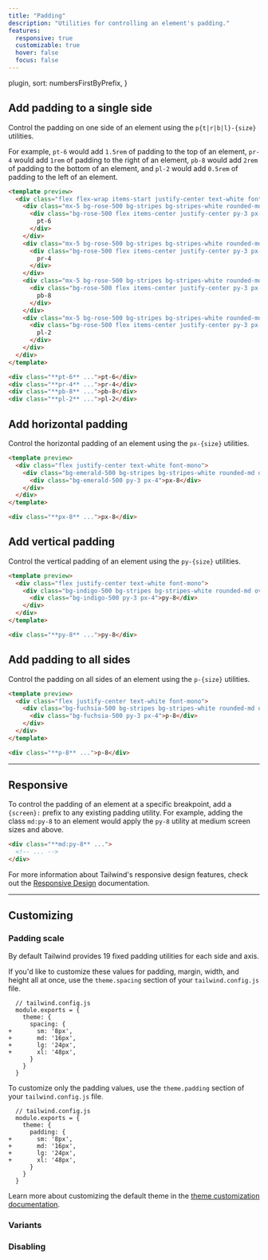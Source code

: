```yaml
---
title: "Padding"
description: "Utilities for controlling an element's padding."
features:
  responsive: true
  customizable: true
  hover: false
  focus: false
---
```



  plugin,
  sort: numbersFirstByPrefix,
}

## Add padding to a single side

Control the padding on one side of an element using the `p{t|r|b|l}-{size}` utilities.

For example, `pt-6` would add `1.5rem` of padding to the top of an element, `pr-4` would add `1rem` of padding to the right of an element, `pb-8` would add `2rem` of padding to the bottom of an element, and `pl-2` would add `0.5rem` of padding to the left of an element.

```html rose
<template preview>
  <div class="flex flex-wrap items-start justify-center text-white font-mono -mx-5">
    <div class="mx-5 bg-rose-500 bg-stripes bg-stripes-white rounded-md overflow-hidden pt-6">
      <div class="bg-rose-500 flex items-center justify-center py-3 px-4">
        pt-6
      </div>
    </div>
    <div class="mx-5 bg-rose-500 bg-stripes bg-stripes-white rounded-md overflow-hidden pr-4 mt-6">
      <div class="bg-rose-500 flex items-center justify-center py-3 px-4">
        pr-4
      </div>
    </div>
    <div class="mx-5 bg-rose-500 bg-stripes bg-stripes-white rounded-md overflow-hidden pb-8 mt-6">
      <div class="bg-rose-500 flex items-center justify-center py-3 px-4">
        pb-8
      </div>
    </div>
    <div class="mx-5 bg-rose-500 bg-stripes bg-stripes-white rounded-md overflow-hidden pl-2 mt-6">
      <div class="bg-rose-500 flex items-center justify-center py-3 px-4">
        pl-2
      </div>
    </div>
  </div>
</template>

<div class="**pt-6** ...">pt-6</div>
<div class="**pr-4** ...">pr-4</div>
<div class="**pb-8** ...">pb-8</div>
<div class="**pl-2** ...">pl-2</div>
```

## Add horizontal padding

Control the horizontal padding of an element using the `px-{size}` utilities.

```html emerald
<template preview>
  <div class="flex justify-center text-white font-mono">
    <div class="bg-emerald-500 bg-stripes bg-stripes-white rounded-md overflow-hidden px-8">
      <div class="bg-emerald-500 py-3 px-4">px-8</div>
    </div>
  </div>
</template>

<div class="**px-8** ...">px-8</div>
```

## Add vertical padding

Control the vertical padding of an element using the `py-{size}` utilities.

```html indigo
<template preview>
  <div class="flex justify-center text-white font-mono">
    <div class="bg-indigo-500 bg-stripes bg-stripes-white rounded-md overflow-hidden py-8">
      <div class="bg-indigo-500 py-3 px-4">py-8</div>
    </div>
  </div>
</template>

<div class="**py-8** ...">py-8</div>
```

## Add padding to all sides

Control the padding on all sides of an element using the `p-{size}` utilities.

```html fuchsia
<template preview>
  <div class="flex justify-center text-white font-mono">
    <div class="bg-fuchsia-500 bg-stripes bg-stripes-white rounded-md overflow-hidden p-8">
      <div class="bg-fuchsia-500 py-3 px-4">p-8</div>
    </div>
  </div>
</template>

<div class="**p-8** ...">p-8</div>
```

---

## Responsive

To control the padding of an element at a specific breakpoint, add a `{screen}:` prefix to any existing padding utility. For example, adding the class `md:py-8` to an element would apply the `py-8` utility at medium screen sizes and above.

```html
<div class="**md:py-8** ...">
  <!-- ... -->
</div>
```

For more information about Tailwind's responsive design features, check out the [Responsive Design](/docs/responsive-design) documentation.

---

## Customizing

### Padding scale

By default Tailwind provides 19 fixed padding utilities for each side and axis.

If you'd like to customize these values for padding, margin, width, and height all at once, use the `theme.spacing` section of your `tailwind.config.js` file.

```diff-js
  // tailwind.config.js
  module.exports = {
    theme: {
      spacing: {
+       sm: '8px',
+       md: '16px',
+       lg: '24px',
+       xl: '48px',
      }
    }
  }
```

To customize only the padding values, use the `theme.padding` section of your `tailwind.config.js` file.

```diff-js
  // tailwind.config.js
  module.exports = {
    theme: {
      padding: {
+       sm: '8px',
+       md: '16px',
+       lg: '24px',
+       xl: '48px',
      }
    }
  }
```

Learn more about customizing the default theme in the [theme customization documentation](/docs/theme#customizing-the-default-theme).

### Variants

<Variants plugin="padding" />

### Disabling

<Disabling plugin="padding" />
